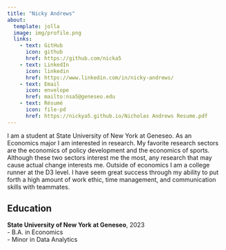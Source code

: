 ```yaml
---
title: "Nicky Andrews" 
about:
  template: jolla
  image: img/profile.png
  links:
    - text: GitHub
      icon: github
      href: https://github.com/nicka5
    - text: LinkedIn
      icon: linkedin
      href: https://www.linkedin.com/in/nicky-andrews/
    - text: Email
      icon: envelope
      href: mailto:nsa5@geneseo.edu
    - text: Résumé
      icon: file-pd
      href: https://nickya5.github.io/Nicholas Andrews Resume.pdf
---
```



I am a student at State University of New York at Geneseo. As an Economics major I am interested in research. My favorite research sectors are the economics of policy development and the economics of sports. Although these two sectors interest me the most, any research that may cause actual change interests me.
Outside of economics I am a college runner at the D3 level. I have seem great success through my ability to put forth a high amount of work ethic, time management, and communication skills with teammates. 


## Education

**State University of New York at Geneseo**, 2023<br>
- B.A. in Economics<br>
- Minor in Data Analytics

